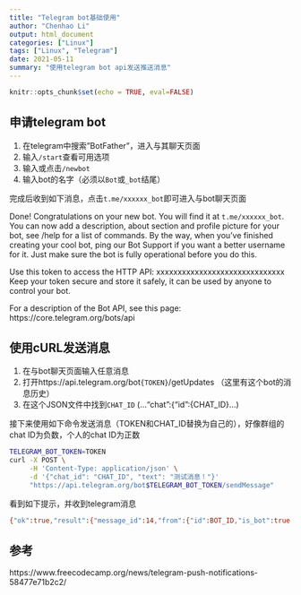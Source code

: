 ```yaml
---
title: "Telegram bot基础使用"
author: "Chenhao Li"
output: html_document
categories: ["Linux"]
tags: ["Linux", "Telegram"]
date: 2021-05-11
summary: "使用telegram bot api发送推送消息"
---
```


```r
knitr::opts_chunk$set(echo = TRUE, eval=FALSE)
```

## 申请telegram bot
 1. 在telegram中搜索"BotFather"，进入与其聊天页面
 2. 输入`/start`查看可用选项
 3. 输入或点击`/newbot`
 4. 输入bot的名字（必须以`Bot`或`_bot`结尾）
 
完成后收到如下消息，点击`t.me/xxxxxx_bot`即可进入与bot聊天页面


Done! Congratulations on your new bot. You will find it at `t.me/xxxxxx_bot`. You can now add a description, about section and profile picture for your bot, see /help for a list of commands. By the way, when you've finished creating your cool bot, ping our Bot Support if you want a better username for it. Just make sure the bot is fully operational before you do this.

Use this token to access the HTTP API:
xxxxxxxxxxxxxxxxxxxxxxxxxxxxxx
Keep your token secure and store it safely, it can be used by anyone to control your bot.

For a description of the Bot API, see this page: https://core.telegram.org/bots/api

## 使用cURL发送消息

 1. 在与bot聊天页面输入任意消息
 2. 打开https://api.telegram.org/bot`{TOKEN}`/getUpdates （这里有这个bot的消息历史）
 3. 在这个JSON文件中找到`CHAT_ID` (..."chat":{"id":{CHAT_ID}...)

接下来使用如下命令发送消息（TOKEN和CHAT_ID替换为自己的），好像群组的chat ID为负数，个人的chat ID为正数

```sh
TELEGRAM_BOT_TOKEN=TOKEN
curl -X POST \
     -H 'Content-Type: application/json' \
     -d '{"chat_id": "CHAT_ID", "text": "测试消息！"}'
     "https://api.telegram.org/bot$TELEGRAM_BOT_TOKEN/sendMessage"
```

看到如下提示，并收到telegram消息

```sh
{"ok":true,"result":{"message_id":14,"from":{"id":BOT_ID,"is_bot":true,"first_name":"xxxxxxx_bot","username":"xxxxxxxx_bot"},"chat":{"id":CHAT_ID,"first_name":"XXXX","type":"private"},"date":1620736546,"text":"测试消息！"}}%
```



## 参考

https://www.freecodecamp.org/news/telegram-push-notifications-58477e71b2c2/